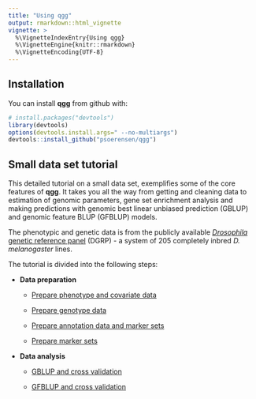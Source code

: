 ```yaml
---
title: "Using qgg"
output: rmarkdown::html_vignette
vignette: >
  %\VignetteIndexEntry{Using qgg}
  %\VignetteEngine{knitr::rmarkdown}
  %\VignetteEncoding{UTF-8}
---
```



## Installation

You can install **qgg** from github with:

```r
# install.packages("devtools")
library(devtools)
options(devtools.install.args=" --no-multiargs")
devtools::install_github("psoerensen/qgg")
```


## Small data set tutorial

This detailed tutorial on a small data set, exemplifies some of the core features of **qgg**. It takes you all the way from getting and cleaning data to estimation of genomic parameters, gene set enrichment analysis and making predictions with genomic best linear unbiased prediction (GBLUP) and genomic feature BLUP (GFBLUP) models.  
  
The phenotypic and genetic data is from the publicly available [*Drosophila* genetic reference panel](http://dgrp2.gnets.ncsu.edu/) (DGRP) - a system of 205 completely inbred *D. melanogaster* lines.  
  
The tutorial is divided into the following steps:
  
* **Data preparation**  
  
     + [Prepare phenotype and covariate data](http://psoerensen.github.io/qgg/articles/Prepare_Phenotype_Data_Starvation.html)  
     
     + [Prepare genotype data](http://psoerensen.github.io/qgg/articles/Prepare_Genotypes.html)  
     
     + [Prepare annotation data and marker sets](http://psoerensen.github.io/qgg/articles/Prepare_Annotation.html)  
  
     + [Prepare marker sets](http://psoerensen.github.io/qgg/articles/Prepare_Marker_Sets.html)
  
* **Data analysis**  

     + [GBLUP and cross validation](http://psoerensen.github.io/qgg/articles/GBLUP_cross_validation.html)  
  
     + [GFBLUP and cross validation](http://psoerensen.github.io/qgg/articles/GFBLUP_cross_validation.html)  
  
